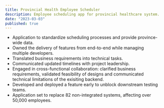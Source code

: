 ```yaml
---
title: Provincial Health Employee Scheduler
description: Employee scheduling app for provincial healthcare system.
date: "2023-03-03"
published: true
---
```


- Application to standardize scheduling processes and provide province-wide data.
- Owned the delivery of features from end-to-end while managing multiple developers.
- Translated business requirements into technical tasks.
- Communicated updated timelines with project leadership.
- Engaged in cross-functional collaboration: clarified business requirements, validated feasibility of designs and communicated technical limitations of the exisiting backend. 
- Developed and deployed a feature early to unblock downstream testing teams.
- Application set to replace 82 non-integrated systems, affecting over 50,000 employees.






